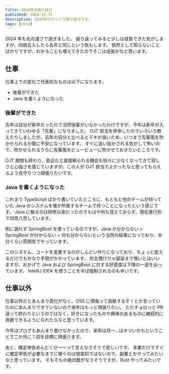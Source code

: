 ```yaml
---
title: 2024年の振り返り
published: 2024-12-31
description: 2024年のざっくり振り返りです。
tags: [note]
---
```


2024 年も光の速さで過ぎました。
振り返ってみると少しは成長できた気がしますが、四捨五入したら去年と同じという気もします。
依然として知らないことばかりですが、わかることも増えてきたのでそこは成長かなと思います。

## 仕事

仕事上での変化で代表的なものは以下になります。

- 後輩ができた
- Java を書くようになった

### 後輩ができた

去年は自分が新卒だったので当然後輩がいなかったわけですが、今年は新卒が入ってきていわゆる「先輩」になりました。
OJT 担当を拝命したのでいろいろ教えたりしましたが、去年の自分と比べるとデキが良いため、いつまで先輩風を吹かせられるか既に不安になっています。
すぐに追い抜かされる気がして怖いので、吹かせられるうちに先輩風をビュービューに吹かせておきたいところです。

OJT 期間も終わり、直近だと直接頼られる機会も徐々に少なくなってきて寂しさと心強さを感じていますが、この人が OJT 担当でよかったなと思ってもらえるよう見守りつつ頑張りたいです。

### Java を書くようになった

これまで TypeScript ばかり書いていたところに、もともと他のチームが持っていた Java のシステムを僕が所属するチームで持つことになったという感じです。
Java に触るのは研修以来だったのでもはや何も覚えておらず、現在進行形で四苦八苦しています。

例に漏れず SpringBoot を使っているのですが、Java が分からない × SpringBoot が分からない = 何も分からないという当然の結果になっており、半分くらい雰囲気でやっています。

このシステム、コードを変更するのがしんどい作りになっており、ちょっと変えるだけでもかなり手間がかかっています。
坊主憎けりゃ袈裟まで憎いとはいいますが、おかげで Java および SpringBoot に対する好感度は下降の一途を辿っています。
IntelliJ IDEA を使うことを半ば強制されるのも辛いです。

## 仕事以外

仕事以外だとあんまり変化がなく、OSS に頑張って貢献するぞ！とか言っていたのにあんまりできていないので来年はもっと頑張りたい。
ただチョロっと PR 送って終わりというのではなく、好きになったものや興味のあるものに継続的に貢献できるようになれたらなと思っています。

今年はブログもあんまり書けなかったので、来年は月一...はキツいかもということで二か月に 1 回を目標に頑張ります。

あと、確定申告めんどくせ～～って言えなさそうで悲しいです。
本業だけですぐに確定申告が必要なまでに稼ぐのは現実的ではないので、副業とかやってみたいなと思っています。
そもそもの絶対数がなさそうですが、Rust やってみたいです。